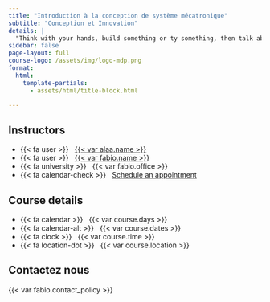 ```yaml
---
title: "Introduction à la conception de système mécatronique"
subtitle: "Conception et Innovation"
details: |
  "Think with your hands, build something or ty something, then talk about it, NOT the Reverse." *David Kelly, Founder IDEO & Standford Deisgn School* 
sidebar: false
page-layout: full
course-logo: /assets/img/logo-mdp.png
format:
  html:
    template-partials:
      - assets/html/title-block.html

---
```



:::: {.hero-banner}

::: {.content-block}

::: {.hero-text}



::: {.grid .course-details}

::: {.g-col-12 .g-col-sm-6 .g-col-md-4}
## Instructors

- {{< fa user >}} &nbsp; [{{< var alaa.name >}}]({{< var fabio.url >}})
- {{< fa user >}} &nbsp; [{{< var fabio.name >}}]({{< var fabio.url >}})
- {{< fa university >}} &nbsp; {{< var fabio.office >}}
- {{< fa calendar-check >}} &nbsp; [Schedule an appointment]({{< var fabio.appointment_url >}})
:::

::: {.g-col-12 .g-col-sm-6 .g-col-md-4}
## Course details

- {{< fa calendar >}} &nbsp; {{< var course.days >}}
- {{< fa calendar-alt >}} &nbsp; {{< var course.dates >}}
- {{< fa clock >}} &nbsp; {{< var course.time >}}
- {{< fa location-dot >}} &nbsp; {{< var course.location >}}

:::

::: {.g-col-12 .g-col-md-4 .contact-policy}
## Contactez nous

{{< var fabio.contact_policy >}}
:::

:::



:::

::: {.hero-animation}


:::

:::


::::
